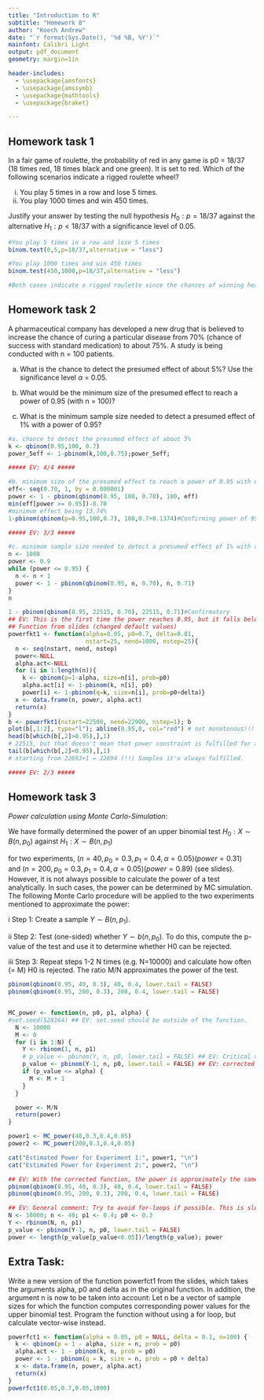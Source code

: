 ---
title: "Introduction to R"
subtitle: "Homework 8"
author: "Koech Andrew"
date: "`r format(Sys.Date(), '%d %B, %Y')`"
mainfont: Calibri Light
output: pdf_document
geometry: margin=1in

header-includes:
  - \usepackage{amsfonts}
  - \usepackage{amssymb}
  - \usepackage{mathtools}
  - \usepackage{braket}

---
\newpage

## Homework task 1

In a fair game of roulette, the probability of red in any game is p0 = 18/37 (18 times red, 18 times black and one green). It is set to red. Which of the following scenarios indicate a rigged roulette wheel?

i) You play 5 times in a row and lose 5 times.
ii) You play 1000 times and win 450 times.

Justify your answer by testing the null hypothesis $H_0 : p = 18/37$ against the alternative $H_1 : p < 18/37$ with a significance level of 0.05.

```{r}
#You play 5 times in a row and lose 5 times
binom.test(0,5,p=18/37,alternative = "less")

#You play 1000 times and win 450 times
binom.test(450,1000,p=18/37,alternative = "less")

#Both cases indicate a rigged roulette since the chances of winning here are zero and 0.45 for the first and second option respectively which is justified by the confidence intervals which we see that the probabilities of winning are less than the mentioned 0.4865 and both p-values are less than 0.05.
```

<!-- EV: 6/6 -->

## Homework task 2

A pharmaceutical company has developed a new drug that is believed to increase the chance of curing a particular disease from 70% (chance of success with standard medication) to about 75%. A study is being conducted with n = 100 patients.

a. What is the chance to detect the presumed effect of about 5%? Use the significance level $\alpha$ = 0.05.

b. What would be the minimum size of the presumed effect to reach a power of 0.95 (with n = 100)?

c. What is the minimum sample size needed to detect a presumed effect of 1% with a power of 0.95?

```{r}
#a. chance to detect the presumed effect of about 5%
k <- qbinom(0.95,100, 0.7)
power_5eff <- 1-pbinom(k,100,0.75);power_5eff;

##### EV: 4/4 #####

#b. minimum size of the presumed effect to reach a power of 0.95 with n=100
eff<- seq(0.70, 1, by = 0.000001)
power <- 1 - pbinom(qbinom(0.95, 100, 0.70), 100, eff)
min(eff[power >= 0.95])-0.70
#minimum effect being 13.74%
1-pbinom(qbinom(p=0.95,100,0.7), 100,0.7+0.1374)#Confirming power of 95%

##### EV: 3/3 #####

#c. minimum sample size needed to detect a presumed effect of 1% with a power of 0.95
n <- 1000
power <- 0.9
while (power <= 0.95) {
  n <- n + 1
  power <- 1 - pbinom(qbinom(0.95, n, 0.70), n, 0.71)
}
n

1 - pbinom(qbinom(0.95, 22515, 0.70), 22515, 0.71)#Confirmatory
## EV: This is the first time the power reaches 0.95, but it falls below this threshold again. 
## Function from slides (changed default values)
powerfkt1 <- function(alpha=0.05, p0=0.7, delta=0.01,
                      nstart=25, nend=1000, nstep=25){
  n <- seq(nstart, nend, nstep)
  power<-NULL
  alpha.act<-NULL
  for (i in 1:length(n)){
    k <- qbinom(p=1-alpha, size=n[i], prob=p0)
    alpha.act[i] <- 1-pbinom(k, n[i], p0)
    power[i] <- 1-pbinom(q=k, size=n[i], prob=p0+delta)}
  x <- data.frame(n, power, alpha.act)
  return(x)
}
b <- powerfkt1(nstart=22500, nend=22900, nstep=1); b
plot(b[,1:2], type="l"); abline(0.95,0, col="red") # not monotonous!!! 
head(b[which(b[,2]>0.95),],1)
# 22515, but that doesn't mean that power constraint is fulfilled for all n>22515
tail(b[which(b[,2]<0.95),],1)
# starting from 22693+1 = 22694 (!!) Samples it's always fulfilled.

##### EV: 2/3 #####

```

## Homework task 3

_Power calculation using Monte Carlo-Simulation_:

We have formally determined the power of an upper binomial test
$H_0: X\sim B(n,p_0)$ against $H_1: X\sim B(n,p_1)$

for two experiments, $(n = 40, p_0 = 0.3, p_1 = 0.4, \alpha = 0.05) (power=0.31)$ and $(n = 200, p_0 = 0.3, p_1 = 0.4, \alpha = 0.05) (power=0.89)$ (see slides). However, it is not always possible to calculate the power of a test analytically. In such cases, the power can be determined by MC simulation. The following Monte Carlo procedure will be applied to the two experiments mentioned to approximate the power:

i Step 1: Create a sample $Y \sim B(n, p_1)$.

ii Step 2: Test (one-sided) whether $Y \sim b(n, p_0)$. To do this, compute the p-value of the test and use it to determine whether H0 can be rejected.

iii Step 3: Repeat steps 1-2 N times (e.g. N=10000) and calculate how often (= M) H0 is rejected. The ratio M/N approximates the power of the test.

```{r}
pbinom(qbinom(0.95, 40, 0.3), 40, 0.4, lower.tail = FALSE)
pbinom(qbinom(0.95, 200, 0.3), 200, 0.4, lower.tail = FALSE)


MC_power <- function(n, p0, p1, alpha) {
#set.seed(528164) ## EV: set.seed should be outside of the function.
  N <- 10000
  M <- 0 
  for (i in 1:N) {
    Y <- rbinom(1, n, p1)
    # p_value <- pbinom(Y, n, p0, lower.tail = FALSE) ## EV: Critical value should be set to Y-1
    p_value <- pbinom(Y-1, n, p0, lower.tail = FALSE) ## EV: corrected
    if (p_value <= alpha) {
      M <- M + 1
    }
  }

  power <- M/N
  return(power)
}

power1 <- MC_power(40,0.3,0.4,0.05)
power2 <- MC_power(200,0.3,0.4,0.05)

cat("Estimated Power for Experiment 1:", power1, "\n")
cat("Estimated Power for Experiment 2:", power2, "\n")

## EV: With the corrected function, the power is approximately the same as in the control. 
pbinom(qbinom(0.95, 40, 0.3), 40, 0.4, lower.tail = FALSE)
pbinom(qbinom(0.95, 200, 0.3), 200, 0.4, lower.tail = FALSE)

## EV: General comment: Try to avoid for-loops if possible. This is slow in R. In your function, you could use
N <- 10000; n <- 40; p1 <- 0.4; p0 <- 0.3
Y <- rbinom(N, n, p1)
p_value <- pbinom(Y-1, n, p0, lower.tail = FALSE)
power <- length(p_value[p_value<0.05])/length(p_value); power    

```

<!-- EV: 3/4 -->


## Extra Task:

Write a new version of the function powerfct1 from the slides, which takes the arguments alpha, p0 and delta as in the original function. In addition, the argument n is now to be taken into account: Let n be a vector of sample sizes for which the function computes corresponding power values for the upper binomial test. Program the function without using a for loop, but calculate vector-wise instead.

```{r}
powerfct1 <- function(alpha = 0.05, p0 = NULL, delta = 0.1, n=100) {
  k <- qbinom(p = 1 - alpha, size = n, prob = p0)
  alpha.act <- 1 - pbinom(k, n, prob = p0)
  power <- 1 - pbinom(q = k, size = n, prob = p0 + delta)
  x <- data.frame(n, power, alpha.act)
  return(x)
}
powerfct1(0.05,0.7,0.05,1000)
```
<!-- EV: 3/3 -->

<!-- Total 21/20 -->